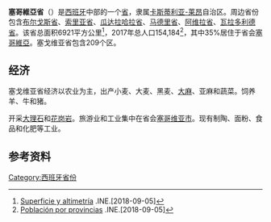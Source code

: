 {{Infobox Province Spain
| name = 塞哥维亚省
| native_name = Provincia de Segovia
| image_skyline =
| image_alt =
| image_caption =
| image_flag = Flag Segovia province.svg
| image_shield = Escudo de la provincia de Segovia.svg
| motto =
| anthem =
| image_map = Segovia in Spain.svg
| latd = 41|latm = 10|latNS = N
| longd = 4|longm = 00|longEW = W
| coordinates_type = region:ES_type:adm2nd_source:GNS-enwiki
| autonomous_community = {{Sort|Castile and Leon|[[File:Flag_of_Castile_and_León.svg|x18px]] [[卡斯蒂利亚-莱昂|卡斯蒂利亚-莱昂]]}}
| capital = [[塞哥维亚|塞哥维亚]]
| government_type = 塞戈维亚省代表团
| president =
| president_party =
| area_total_km2 = 6921
| area_footnotes =
| area_percent = 1.35
| area_rank = 37
| elevation_m =
| language = [[西班牙语|西班牙语]]
| population_total = 154,184
| population_as_of = 2017
| population_rank = 48
| population_demonym = {{lang-es|link=no|Segoviano/a}}
| population_percent = 0.35
| website = {{official|http://www.dipsegovia.es/}}
}}

'''塞哥維亞省'''（{{lang-es|Provincia de Segovia}}）是[[西班牙|西班牙]]中部的一个[[西班牙省份|省]]，隶属[[卡斯蒂利亚-莱昂|卡斯蒂利亚-莱昂]]自治区。周边省份包含[[布尔戈斯省|布尔戈斯省]]、[[索里亚省|索里亚省]]、[[瓜达拉哈拉省|瓜达拉哈拉省]]、[[马德里省|马德里省]]、[[阿维拉省|阿维拉省]]、[[瓦拉多利德省|瓦拉多利德省]]。该省总面积6921平方公里<ref>[http://www.ine.es/inebaseweb/pdfDispacher.do?td=154090&L=0 Superficie y altimetría] {{Wayback|url=http://www.ine.es/inebaseweb/pdfDispacher.do?td=154090&L=0 |date=20180912121137 }}.INE.[2018-09-05]</ref>，2017年总人口154,184<ref>[http://www.ine.es/jaxiT3/Datos.htm?t=2852 Población por provincias] {{Wayback|url=http://www.ine.es/jaxiT3/Datos.htm?t=2852 |date=20180824011226 }}.INE.[2018-09-05]</ref>，其中35%居住于省会[[塞哥維亞|塞哥維亞]]。塞戈维亚省包含209个区。

== 经济 ==
塞戈维亚省经济以农业为主，出产小麦、大麦、黑麦、[[大麻|大麻]]、亚麻和蔬菜。饲养羊、牛和猪。

开采[[大理石|大理石]]和[[花岗岩|花岗岩]]。旅游业和工业集中在省会[[塞哥维亚市|塞哥维亚市]]。现有制陶、面粉、食品和化肥等工业。

==参考资料==
{{reflist}}
{{西班牙省份}}
[[Category:西班牙省份|Category:西班牙省份]]